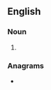 ==English==

===Noun===
{{head|en|noun plural form}}

# {{plural of|nonwhite|lang=en}}

===Anagrams===
* {{anagrams|en|whinstone}}